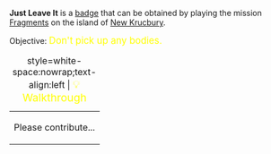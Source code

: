 '''Just Leave It''' is a [[Badges|badge]] that can be obtained by playing the mission [[Fragments]] on the island of [[New Krucbury]].

Objective: <big style="color:yellow">Don't pick up any bodies.</big>

{| class="mw-collapsible mw-collapsed"
|+ style=white-space:nowrap;text-align:left | <big style="color:yellow">💡 Walkthrough</big>
|-
| Please contribute...
|}